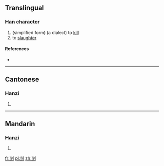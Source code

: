 ==Translingual==

===Han character===
{{Han char|rn=18|rad=刀|as=06|sn=8|four=|canj=火尸中弓 (FSLN)|ids=⿰[[当]][[刂]]}}

# (simplified form) (a dialect) to [[kill]]
# to [[slaughter]]

====References====
* {{Han ref|kx=0139.251|uh=34E5|ud=13541}}

----

==Cantonese==

===Hanzi===
{{yue-hanzi|jyut=[[tong1]]|y=tong1}}

# {{defn|lang=yue|sort=刀06}}

----

==Mandarin==

===Hanzi===
{{cmn-hanzi|pin=[[tāng]] ([[tang1]])|wg=t'ang<sup>1</sup>}}

# {{defn|lang=cmn|sort=刀06}}

[[fr:㓥]]
[[pl:㓥]]
[[zh:㓥]]
